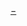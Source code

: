 {{Navbox
|name=高雄市 (1979年－2010年)
|title=[[高雄市 (1979年－2010年)|高雄市行政區劃（舊制直轄市）]]
|state = uncollapsed
|style =
|image= 
|above= 
| group1 = [[區 (中華民國)|區]]
| list1 = [[楠梓區]] - [[左營區]] - [[三民區]] - [[鼓山區]] - [[鹽埕區]] - [[新興區 (台灣)|新興區]] - [[前金區]] - [[苓雅區]] - [[前鎮區]] - [[旗津區]] - [[小港區]]
}}
<noinclude>
[[Category:高雄市行政區劃模板|−]]
</noinclude>